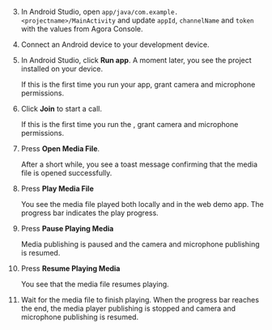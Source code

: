 <PlatformWrapper platform="android">
        
3.  In Android Studio, open `app/java/com.example.<projectname>/MainActivity` and update `appId`, `channelName` and `token` with the values from Agora Console.

1.  Connect an Android device to your development device.

1.  In Android Studio, click **Run app**. A moment later, you see the project installed on your device.

    If this is the first time you run your app, grant camera and microphone permissions.

1.  Click **Join** to start a call.

    If this is the first time you run the <Vpl k="CLIENT" />, grant camera and microphone permissions.

1.  Press **Open Media File**.

    After a short while, you see a toast message confirming that the media file is opened successfully.

1.  Press **Play Media File**

    You see the media file played both locally and in the web demo app. The progress bar indicates the play progress.

1.  Press **Pause Playing Media**

    Media publishing is paused and the camera and microphone publishing is resumed.

1.  Press **Resume Playing Media**

    You see that the media file resumes playing.

1.  Wait for the media file to finish playing. When the progress bar reaches the end, the media player publishing is stopped and camera and microphone publishing is resumed.
</PlatformWrapper>
